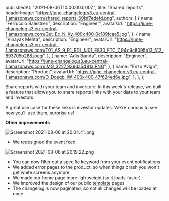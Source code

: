 
  publishedAt: "2021-08-06T10:00:00.000Z",
  title: "Shared reports",
  headerImage:
    "https://june-changelog.s3.eu-central-1.amazonaws.com/shared_reports_60bf7edefd.png",
  authors: [
    {
      name: "Ferruccio Balestreri",
      description: "Engineer",
      avatarUrl:
        "https://june-changelog.s3.eu-central-1.amazonaws.com/Gut_Ec_N_Ky_400x400_0c189fcaa5.jpg",
    },
    {
      name: "Vinayak Mehta",
      description: "Engineer",
      avatarUrl:
        "https://june-changelog.s3.eu-central-1.amazonaws.com/T01_AS_9_R1_RDL_U01_F830_FTC_7_94c9c8095b13_512_893705b288.jpeg",
    },
    {
      name: "Adis Banda",
      description: "Engineer",
      avatarUrl:
        "https://june-changelog.s3.eu-central-1.amazonaws.com/IMG_3227_939da5481a.PNG",
    },
    {
      name: "Enzo Avigo",
      description: "Product",
      avatarUrl:
        "https://june-changelog.s3.eu-central-1.amazonaws.com/O_Doeqb_IW_400x400_47f624ed6e.jpg",
    },
  ],
};

Share reports with your team and investors! In this week's release, we built a feature that allows you to share reports links with your data to your team and investors.

A great use case for these links is investor updates. We're curious to see how you'll use them, surprise us!

**Other improvements**

![Screenshot 2021-08-06 at 20.04.41.png](https://june-changelog.s3.eu-central-1.amazonaws.com/Screenshot_2021_08_06_at_20_04_41_e049b9c901.png)

- We redesigned the event feed

![Screenshot 2021-08-06 at 20.19.22.png](https://june-changelog.s3.eu-central-1.amazonaws.com/Screenshot_2021_08_06_at_20_19_22_4ba1d755aa.png)

- You can now filter out a specific keyword from your event notifications
- We added error pages to the product, so when things crash you won't get white screens anymore
- We made our home page more lightweight (so it loads faster)
- We improved the design of our public [template](https://june.so/templates) pages
- The changelog is now paginated, so not all changes will be loaded at once

